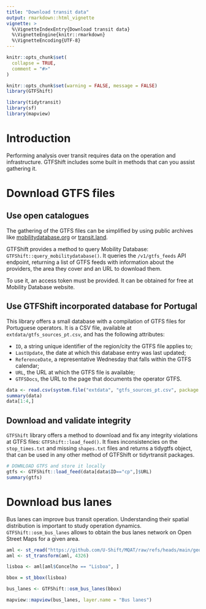 ```yaml
---
title: "Download transit data"
output: rmarkdown::html_vignette
vignette: >
  %\VignetteIndexEntry{Download transit data}
  %\VignetteEngine{knitr::rmarkdown}
  %\VignetteEncoding{UTF-8}
---
```


<style>
.leaflet-container {
  width: 100% !important;
  min-width: 0 !important;
  box-sizing: border-box;
}
</style>

```r
knitr::opts_chunk$set(
  collapse = TRUE,
  comment = "#>"
)
```

```r
knitr::opts_chunk$set(warning = FALSE, message = FALSE)
library(GTFShift)

library(tidytransit)
library(sf)
library(mapview)
```

# Introduction

Performing analysis over transit requires data on the operation and infrastructure. GTFShift includes some built in methods that can you assist gathering it.

# Download GTFS files 

## Use open catalogues 

The gathering of the GTFS files can be simplified by using public archives like [mobilitydatabase.org](https://mobilitydatabase.org/) or [transit.land](https://www.transit.land/).

GTFShift provides a method to query Mobility Database: `GTFShift::query_mobilitydatabase()`. It queries the `/v1/gtfs_feeds` API endpoint, returning a list of GTFS feeds with information about the providers, the area they cover and an URL to download them.

To use it, an access token must be provided. It can be obtained for free at Mobility Database website.

## Use GTFShift incorporated database for Portugal

This library offers a small database with a compilation of GTFS files for Portuguese operators. It is a CSV file, available at `extdata/gtfs_sources_pt.csv`, and has the following attributes:

- `ID`, a string unique identifier of the region/city the GTFS file applies to;
- `LastUpdate`, the date at which this database entry was last updated;
- `ReferenceDate`, a representative Wednesday that falls within the GTFS calendar;
- `URL`, the URL at which the GTFS file is available;
- `GTFSDocs`, the URL to the page that documents the operator GTFS.


```r
data <- read.csv(system.file("extdata", "gtfs_sources_pt.csv", package = "GTFShift"))
summary(data)
data[1:4,]
```

## Download and validate integrity

`GTFShift` library offers a method to download and fix any integrity violations at GTFS files: `GTFShift::load_feed()`. It fixes inconsistencies on the `stop_times.txt` and missing `shapes.txt` files and returns a tidygtfs object, that can be used in any other method of GTFShift or tidyrtransit packages.

```r
# DOWNLOAD GTFS and store it locally
gtfs <- GTFShift::load_feed(data[data$ID=="cp",]$URL)
summary(gtfs)
```

# Download bus lanes 

Bus lanes can improve bus transit operation. Understanding their spatial distribution is important to study operation dynamics. `GTFShift::osm_bus_lanes` allows to obtain the bus lanes network on Open Street Maps for a given area.

```r
aml <- st_read("https://github.com/U-Shift/MQAT/raw/refs/heads/main/geo/MUNICIPIOSgeo.gpkg")
aml <- st_transform(aml, 4326)

lisboa <- aml[aml$Concelho == "Lisboa", ]

bbox = st_bbox(lisboa)

bus_lanes <- GTFShift::osm_bus_lanes(bbox)

mapview::mapview(bus_lanes, layer.name = "Bus lanes")
```

